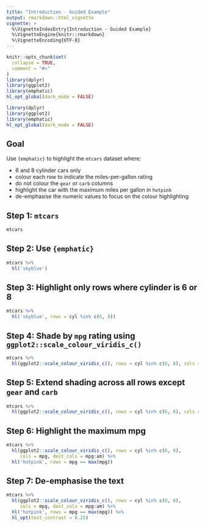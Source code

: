 ```yaml
---
title: "Introduction - Guided Example"
output: rmarkdown::html_vignette
vignette: >
  %\VignetteIndexEntry{Introduction - Guided Example}
  %\VignetteEngine{knitr::rmarkdown}
  %\VignetteEncoding{UTF-8}
---
```


```r
knitr::opts_chunk$set(
  collapse = TRUE,
  comment = "#>"
)
library(dplyr)
library(ggplot2)
library(emphatic)
hl_opt_global(dark_mode = FALSE)
```

```r
library(dplyr)
library(ggplot2)
library(emphatic)
hl_opt_global(dark_mode = FALSE)
```



Goal
------------------------------------------------------------------------------

Use `{emphatic}` to highlight the `mtcars` dataset where:

* 6 and 8 cylinder cars only
* colour each row to indicate the miles-per-gallon rating
* do not colour the `gear` or `carb` columns
* highlight the car with the maximum miles per gallon in `hotpink`
* de-emphasise the numeric values to focus on the colour highlighting


Step 1: `mtcars`
------------------------------------------------------------------------------

```r
mtcars
```

Step 2: Use `{emphatic}`
------------------------------------------------------------------------------

```r
mtcars %>%
  hl('skyblue')
```

Step 3: Highlight only rows where cylinder is 6 or 8
------------------------------------------------------------------------------

```r
mtcars %>%
  hl('skyblue', rows = cyl %in% c(6, 8))
```

Step 4: Shade by `mpg` rating using `ggplot2::scale_colour_viridis_c()`
------------------------------------------------------------------------------

```r
mtcars %>%
  hl(ggplot2::scale_colour_viridis_c(), rows = cyl %in% c(6, 8), cols = mpg)
```


Step 5: Extend shading across all rows except `gear` and `carb` 
------------------------------------------------------------------------------

```r
mtcars %>%
  hl(ggplot2::scale_colour_viridis_c(), rows = cyl %in% c(6, 8), cols = mpg, dest_cols = mpg:am)
```


Step 6: Highlight the maximum mpg
------------------------------------------------------------------------------

```r
mtcars %>%
  hl(ggplot2::scale_colour_viridis_c(), rows = cyl %in% c(6, 8), 
     cols = mpg, dest_cols = mpg:am) %>%
  hl('hotpink', rows = mpg == max(mpg))
```

Step 7: De-emphasise the text
------------------------------------------------------------------------------

```r
mtcars %>%
  hl(ggplot2::scale_colour_viridis_c(), rows = cyl %in% c(6, 8), 
     cols = mpg, dest_cols = mpg:am) %>%
  hl('hotpink', rows = mpg == max(mpg)) %>%
  hl_opt(text_contrast = 0.25)
```













